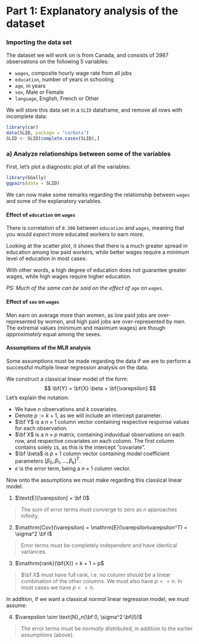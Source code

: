 # Part 1: Explanatory analysis of the dataset

### Importing the data set

The dataset we will work on is from Canada, and consists of 3987 observations on the following 5 variables:

* `wages`, composite hourly wage rate from all jobs
* `education`, number of years in schooling
* `age`, in years
* `sex`, Male or Female
* `language`, English, French or Other

We will store this data set in a `SLID` dataframe, and remove all rows with incomplete data:

```r
library(car)
data(SLID, package = "carData")
SLID <- SLID[complete.cases(SLID),]
```

### a) Analyze relationships between some of the variables

First, let's plot a diagnostic plot of all the variables:

```r
library(GGally)
ggpairs(data = SLID)
```

We can now make some remarks regarding the relationship between `wages` and some of the explanatory variables.

#### Effect of `education` on `wages`

There is correlation of `0.306` between `education` and `wages`, meaning that you would *expect* more educated workers to earn more. 

Looking at the scatter plot, it shows that there is a much greater spread in education among low paid workers, while better wages require a minimum level of education in most cases.

With other words, a high degree of education does not guarantee greater wages, while high wages require higher education.

*PS: Much of the same can be said on the effect of `age` on `wages`.*

#### Effect of `sex` on `wages`

Men earn on average more than women, as low paid jobs are over-represented by women, and high paid jobs are over-represented by men.
The extremal values (minimum and maximum wages) are though *approximately* equal among the sexes.


#### Assumptions of the MLR analysis

Some assumptions must be made regarding the data if we are to perform a successful multiple linear regression analysis on the data.

We construct a classical linear model of the form:
$$
\bf{Y} = \bf{X} \beta + \bf{\varepsilon}
$$
Let's explain the notation:

- We have $n$ observations and $k$ covariates.
- Denote $p := k + 1$, as we will include an intercept parameter.
- $\bf Y$ is a $n \times 1$ column vector containing respective response values for each observation.
- $\bf X$ is a $n \times p$ matrix, containing induvidual observations on each row, and respective covariates on each column. The first column contains solely `1`s, as this is the intercept "covariate".
- $\bf \beta$ is $p \times 1$ column vector containing model coefficient parameters $[\beta_0, \beta_1, ..., \beta_k]^T$.
- $\varepsilon$ is the error term, being a $n \times 1$ column vector.

Now onto the assumptions we must make regarding this classical linear model.

1) $\text{E}[\varepsilon] = \bf 0$

> The sum of error terms must converge to zero as $n$ approaches infinity.

2) $\mathrm{Cov}(\varepsilon) = \mathrm{E}(\varepsilon\varepsilon^T) = \sigma^2 \bf I$

> Error terms must be completely independent and have identical variances.

3) $\mathrm{rank}(\bf{X}) = k + 1 = p$

> $\bf X$ must have full rank, i.e. no column should be a linear combination of the other columns.
> We must also have $p <= n$. In most cases we have $p << n$.

In addition, if we want a classical *normal* linear regression model, we must assume:

4) $\varepsilon \sim \text{N}_n(\bf 0, \sigma^2 \bf{I})$

> The error terms must be *normally* distributed, in addition to the earlier assumptions (above).
